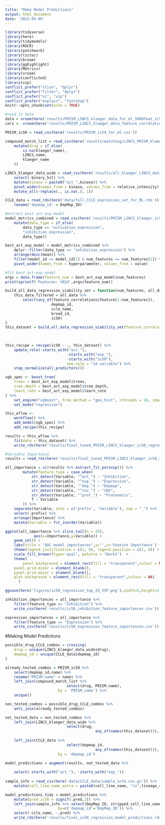 ```yaml
---
title: "Make Model Predictions"
output: html_document
date: '2022-03-09'
---
```


```r
library(tidyverse)
library(here)
library(tidymodels)
library(ROCR)
library(patchwork)
library(tictoc)
library(broom)
library(gghighlight)
library(Metrics)
library(vroom)
library(conflicted)
library(vip)
conflict_prefer("slice", "dplyr")
conflict_prefer("filter", "dplyr")
conflict_prefer("vi", "vip")
conflict_prefer("explain", "fastshap")
knitr::opts_chunk$set(echo = TRUE)
```


```r
#read in data
data = vroom(here('results/PRISM_LINCS_klaeger_data_for_ml_5000feat_ic50.csv'))
cors =  vroom(here('results/PRISM_LINCS_klaeger_data_feature_correlations_ic50.csv'))

PRISM_ic50 = read_csv(here('results/PRISM_ic50_for_ml.csv'))

compound_match_list = read_csv(here('results/matching/LINCS_PRISM_klaeger_combined_drug_matches_final.csv')) %>% 
	mutate(drug = if_else(
		is.na(klaeger_name),
		LINCS_name, 
		klaeger_name
	)) 

LINCS_klaeger_data_wide = read_csv(here('results/all_klaeger_LINCS_data_for_ml_long.csv')) %>% 
	select(-binary_hit) %>% 
	mutate(kinase = paste0("act_",kinase)) %>% 
	pivot_wider(names_from = kinase, values_from = relative_intensity) %>% 
	mutate_all(~replace(., is.na(.), 1)) 

CCLE_data = read_rds(here('data/full_CCLE_expression_set_for_ML.rds')) %>% 
	rename('depmap_id' = DepMap_ID)
```

```r
#extract best act-exp model
model_metrics_combined = read_csv(here('results/PRISM_LINCS_klaeger_ic50_models_ic50_regression_metrics.csv')) %>% 
	mutate(data_type = if_else(
		data_type == "activation_expression",
		"inhibition_expression",
		data_type))

best_act_exp_model = model_metrics_combined %>% 
	dplyr::filter(data_type == "inhibition_expression") %>% 
	arrange(desc(mean)) %>% 
	filter(model_id == model_id[1] & num_features == num_features[1]) %>% 
	pivot_wider(names_from = hyperparameter, values_from = value)
```

```r
#fit best act-exp model 
args = data.frame(feature_num = best_act_exp_model$num_features)
print(sprintf('Features: %02d',args$feature_num))

build_all_data_regression_viability_set = function(num_features, all_data, feature_correlations) {
	this_data_filtered = all_data %>%
		select(any_of(feature_correlations$feature[1:num_features]),
					 depmap_id,
					 ccle_name,
					 broad_id,
					 ic50)
}
this_dataset = build_all_data_regression_viability_set(feature_correlations =  cors,
																													 num_features = args$feature_num,
																													 all_data = data)

this_recipe = recipe(ic50 ~ ., this_dataset) %>%
	update_role(-starts_with("act_"),
							-starts_with("exp_"),
							-starts_with("ic50"),
							new_role = "id variable") %>%
	step_normalize(all_predictors())

xgb_spec <- boost_tree(
	trees = best_act_exp_model$trees, 
	tree_depth = best_act_exp_model$tree_depth,       
	learn_rate = best_act_exp_model$learn_rate                   
) %>% 
	set_engine("xgboost", tree_method = "gpu_hist", nthreads = 16, importance_type = "gain") %>% 
	set_mode("regression")

this_wflow <-
	workflow() %>%
	add_model(xgb_spec) %>%
	add_recipe(this_recipe) 

results = this_wflow %>% 
	fit(data = this_dataset) %>% 
	write_rds(here('results/final_tuned_PRISM_LINCS_klaeger_ic50_regression_model.rds'))
```

```r
#Variable Importance
results = read_rds(here('results/final_tuned_PRISM_LINCS_klaeger_ic50_regression_model.rds'))

all_importance = vi(results %>% extract_fit_parsnip()) %>%
		mutate(feature_type = case_when(
			str_detect(Variable, "^act_") ~ "Inhibition",
			str_detect(Variable, "^exp_") ~ "Expression",
			str_detect(Variable, "^dep_") ~ "Depmap",
			str_detect(Variable, "^cnv_") ~ "CNV",
			str_detect(Variable, "^prot_") ~ "Proteomics",
			T ~ Variable
		)) %>% 
	separate(Variable, into = c('prefix', 'Variable'), sep = "_") %>% 
	select(-prefix) %>% 
	arrange(Importance) %>%
	mutate(Variable = fct_inorder(Variable))

ggplot(all_importance %>% slice_tail(n = 25), 
			 aes(x=Importance,y=Variable)) + 
	geom_col() +
	labs(title = "AUC model importances",y='',x='Feature Importance') +
	theme(legend.justification = c(1, 0), legend.position = c(1, 0)) +
	scale_fill_brewer(type='qual', palette = "Dark2")  +
	theme(
		panel.background = element_rect(fill = "transparent",colour = NA),
    panel.grid.minor = element_blank(), 
    panel.grid.major = element_blank(),
    plot.background = element_rect(fill = "transparent",colour = NA)
      )

ggsave(here('figures/ic50_regression_top_25_VIP.png'),width=5,height=3.75) 
```

```r
inhibition_importances = all_importance %>% 
	filter(feature_type == "Inhibition") %>% 
	write_csv(here('results/ic50_inhibition_feature_importances.csv'))

expression_importances = all_importance %>% 
	filter(feature_type == "Expression") %>% 
	write_csv(here('results/ic50_expression_feature_importances.csv'))
```

#Making Model Predictions

```r
possible_drug_CCLE_combos = crossing(
	drug = unique(LINCS_klaeger_data_wide$drug),
	depmap_id = unique(CCLE_data$depmap_id)
) 

already_tested_combos = PRISM_ic50 %>%
	select(depmap_id,name) %>%
	rename("PRISM_name" = name) %>% 
	left_join(compound_match_list %>% 
							select(drug, PRISM_name), 
						by = 'PRISM_name') %>% 
	unique()

non_tested_combos = possible_drug_CCLE_combos %>%
	anti_join(already_tested_combos)

not_tested_data = non_tested_combos %>%
	left_join(LINCS_klaeger_data_wide %>% 
							select(drug,
										 any_of(names(this_dataset))),
																								 by = c('drug')) 
	left_join(CCLE_data %>% 
							select(depmap_id,
										 any_of(names(this_dataset))),
						by = 'depmap_id')

model_predictions = augment(results, not_tested_data %>% 
																					mutate(ccle_name = NA)) %>% 
	select(-starts_with("act_"), -starts_with("exp_"))
	
sample_info = read_csv(here('data/CCLE_data/sample_info.csv.gz')) %>%
	mutate(cell_line_name_extra = paste0(cell_line_name, "\n",lineage_subtype, "\n",lineage_sub_subtype))

model_predictions_tidy = model_predictions %>%
	mutate(pred_ic50 = signif(.pred,3)) %>%
	left_join(sample_info %>% select(DepMap_ID, stripped_cell_line_name),
						by=c('depmap_id'='DepMap_ID')) %>% 
	select(-ccle_name, -.pred) %>% 
	write_rds(here('results/final_ic50_regression_model_predictions.rds'), compress = 'gz')
```